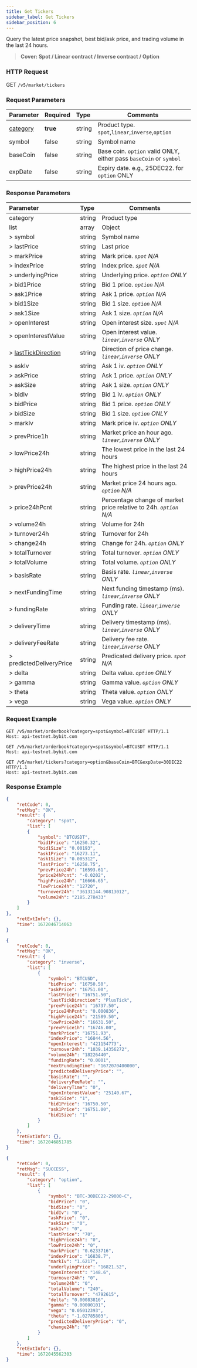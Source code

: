 ```yaml
---
title: Get Tickers
sidebar_label: Get Tickers
sidebar_position: 6
---
```


Query the latest price snapshot, best bid/ask price, and trading volume in the last 24 hours.
> **Cover: Spot / Linear contract / Inverse contract / Option**


### HTTP Request
GET `/v5/market/tickers`

### Request Parameters
| Parameter | Required | Type | Comments|
|:----- |:-------|:-----|------ |
|[category](../enum#category) |**true** |string |Product type. `spot`,`linear`,`inverse`,`option` |
|symbol |false |string |Symbol name |
|baseCoin |false |string |Base coin. `option` valid ONLY, either pass `baseCoin` or `symbol`|
|expDate |false |string |Expiry date. e.g., 25DEC22. for `option` ONLY|

### Response Parameters
| Parameter | Type | Comments|
|:----- |:-----|----- |
|category |string |Product type |
|list |array |Object |
|> symbol |string |Symbol name |
|> lastPrice |string |Last price |
|> markPrice |string |Mark price. _`spot` N/A_ |
|> indexPrice |string |Index price. _`spot` N/A_ |
|> underlyingPrice |string |Underlying price. _`option` ONLY_ |
|> bid1Price |string |Bid 1 price. _`option` N/A_ |
|> ask1Price |string |Ask 1 price. _`option` N/A_ |
|> bid1Size |string |Bid 1 size. _`option` N/A_ |
|> ask1Size |string |Ask 1 size. _`option` N/A_ |
|> openInterest |string |Open interest size. _`spot` N/A_ |
|> openInterestValue |string |Open interest value. _`linear`,`inverse` ONLY_ |
|> [lastTickDirection](../enum#lasttickdirection) |string |Direction of price change. _`linear`,`inverse` ONLY_ |
|> askIv |string |Ask 1 iv. _`option` ONLY_ |
|> askPrice |string |Ask 1 price. _`option` ONLY_ |
|> askSize |string |Ask 1 size. _`option` ONLY_ |
|> bidIv |string |Bid 1 iv. _`option` ONLY_ |
|> bidPrice |string |Bid 1 price. _`option` ONLY_ |
|> bidSize |string |Bid 1 size. _`option` ONLY_ |
|> markIv |string |Mark price iv. _`option` ONLY_ |
|> prevPrice1h |string |Market price an hour ago. _`linear`,`inverse` ONLY_ |
|> lowPrice24h |string |The lowest price in the last 24 hours |
|> highPrice24h |string |The highest price in the last 24 hours |
|> prevPrice24h |string |Market price 24 hours ago. _`option` N/A_ |
|> price24hPcnt |string |Percentage change of market price relative to 24h. _`option` N/A_ |
|> volume24h |string |Volume for 24h |
|> turnover24h |string |Turnover for 24h |
|> change24h |string |Change for 24h. _`option` ONLY_ |
|> totalTurnover |string |Total turnover. _`option` ONLY_ |
|> totalVolume |string |Total volume. _`option` ONLY_ |
|> basisRate |string |Basis rate. _`linear`,`inverse` ONLY_ |
|> nextFundingTime |string |Next funding timestamp (ms). _`linear`,`inverse` ONLY_ |
|> fundingRate |string |Funding rate. _`linear`,`inverse` ONLY_ |
|> deliveryTime |string |Delivery timestamp (ms). _`linear`,`inverse` ONLY_ |
|> deliveryFeeRate |string |Delivery fee rate. _`linear`,`inverse` ONLY_ |
|> predictedDeliveryPrice |string |Predicated delivery price. _`spot` N/A_ |
|> delta |string |Delta value. _`option` ONLY_ |
|> gamma |string |Gamma value. _`option` ONLY_ |
|> theta |string |Theta value. _`option` ONLY_ |
|> vega |string |Vega value. _`option` ONLY_ |

### Request Example

<Tabs>
<TabItem value="console-spot" label="Spot">

```http
GET /v5/market/orderbook?category=spot&symbol=BTCUSDT HTTP/1.1
Host: api-testnet.bybit.com
```

</TabItem>

<TabItem value="console-inverse" label="Inverse">

```http
GET /v5/market/orderbook?category=spot&symbol=BTCUSDT HTTP/1.1
Host: api-testnet.bybit.com
```

</TabItem>

<TabItem value="console-option" label="Option">

```http
GET /v5/market/tickers?category=option&baseCoin=BTC&expDate=30DEC22 HTTP/1.1
Host: api-testnet.bybit.com
```

</TabItem>
</Tabs>

### Response Example

<Tabs>
<TabItem value="js spot" label="Spot">

```json
{
    "retCode": 0,
    "retMsg": "OK",
    "result": {
        "category": "spot",
        "list": [
        {
            "symbol": "BTCUSDT",
            "bid1Price": "16250.32",
            "bid1Size": "0.00193",
            "ask1Price": "16273.11",
            "ask1Size": "0.005312",
            "lastPrice": "16258.75",
            "prevPrice24h": "16593.61",
            "price24hPcnt": "-0.0202",
            "highPrice24h": "16666.65",
            "lowPrice24h": "12720",
            "turnover24h": "36131144.90813012",
            "volume24h": "2185.278433"
        }
    ]
},
    "retExtInfo": {},
    "time": 1672046714063
}
```
</TabItem>

<TabItem value="js inverse" label="Inverse">

```json
{
    "retCode": 0,
    "retMsg": "OK",
    "result": {
        "category": "inverse",
        "list": [
            {
                "symbol": "BTCUSD",
                "bidPrice": "16750.50",
                "askPrice": "16751.00",
                "lastPrice": "16751.50",
                "lastTickDirection": "PlusTick",
                "prevPrice24h": "16737.50",
                "price24hPcnt": "0.000836",
                "highPrice24h": "21589.50",
                "lowPrice24h": "16631.50",
                "prevPrice1h": "16746.00",
                "markPrice": "16751.93",
                "indexPrice": "16844.56",
                "openInterest": "421154773",
                "turnover24h": "1039.14356272",
                "volume24h": "18226440",
                "fundingRate": "0.0001",
                "nextFundingTime": "1672070400000",
                "predictedDeliveryPrice": "",
                "basisRate": "",
                "deliveryFeeRate": "",
                "deliveryTime": "0",
                "openInterestValue": "25140.67",
                "ask1Size": "1",
                "bid1Price": "16750.50",
                "ask1Price": "16751.00",
                "bid1Size": "1"
            }
        ]
    },
    "retExtInfo": {},
    "time": 1672046851785
}
```
</TabItem>

<TabItem value="js option" label="Option">

```json
{
    "retCode": 0,
    "retMsg": "SUCCESS",
    "result": {
        "category": "option",
        "list": [
            {
                "symbol": "BTC-30DEC22-29000-C",
                "bidPrice": "0",
                "bidSize": "0",
                "bidIv": "0",
                "askPrice": "0",
                "askSize": "0",
                "askIv": "0",
                "lastPrice": "70",
                "highPrice24h": "0",
                "lowPrice24h": "0",
                "markPrice": "0.6233716",
                "indexPrice": "16838.7",
                "markIv": "1.6217",
                "underlyingPrice": "16821.52",
                "openInterest": "148.6",
                "turnover24h": "0",
                "volume24h": "0",
                "totalVolume": "240",
                "totalTurnover": "4792615",
                "delta": "0.00083816",
                "gamma": "0.00000101",
                "vega": "0.05012393",
                "theta": "-1.02785803",
                "predictedDeliveryPrice": "0",
                "change24h": "0"
            }
        ]
    },
    "retExtInfo": {},
    "time": 1672045562303
}
```
</TabItem>
</Tabs>
